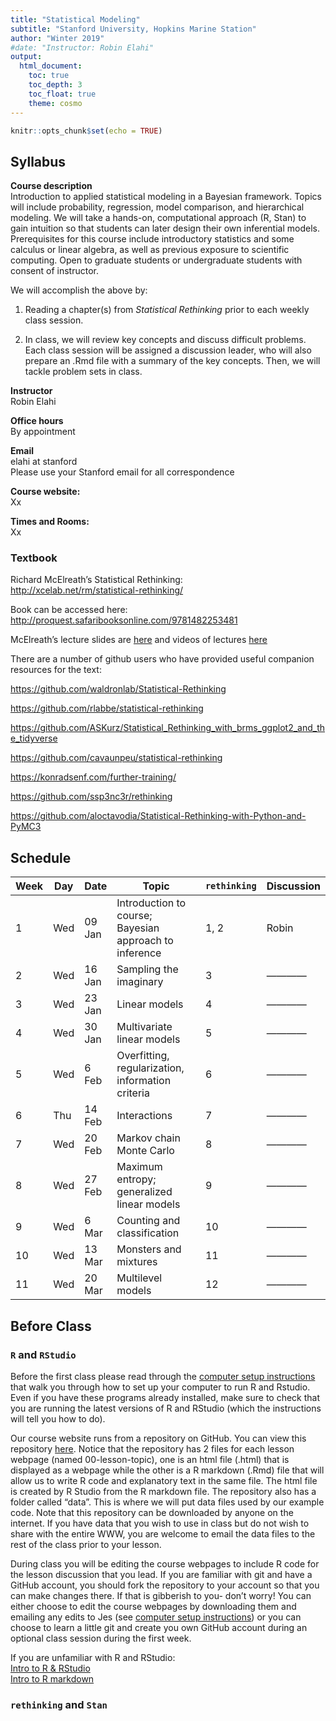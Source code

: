 ```yaml
---
title: "Statistical Modeling"
subtitle: "Stanford University, Hopkins Marine Station"
author: "Winter 2019"
#date: "Instructor: Robin Elahi"
output: 
  html_document: 
    toc: true
    toc_depth: 3
    toc_float: true
    theme: cosmo
---
```


```r
knitr::opts_chunk$set(echo = TRUE)
```

## Syllabus

**Course description**  
Introduction to applied statistical modeling in a Bayesian framework. Topics will include probability, regression, model comparison, and hierarchical modeling. We will take a hands-on, computational approach (R, Stan) to gain intuition so that students can later design their own inferential models. Prerequisites for this course include introductory statistics and some calculus or linear algebra, as well as previous exposure to scientific computing. Open to graduate students or undergraduate students with consent of instructor.

We will accomplish the above by:

1. Reading a chapter(s) from *Statistical Rethinking*  prior to each weekly class session. 

2. In class, we will review key concepts and discuss difficult problems. Each class session will be assigned a discussion leader, who will also prepare an .Rmd file with a summary of the key concepts. Then, we will tackle problem sets in class. 

**Instructor**  
Robin Elahi

**Office hours**  
By appointment

**Email**  
elahi at stanford  
Please use your Stanford email for all correspondence

**Course website:**  
Xx

**Times and Rooms:**  
Xx

### Textbook  
Richard McElreath’s Statistical Rethinking:  
[http://xcelab.net/rm/statistical-rethinking/](http://xcelab.net/rm/statistical-rethinking/)

Book can be accessed here:  
[http://proquest.safaribooksonline.com/9781482253481](http://proquest.safaribooksonline.com/9781482253481)

McElreath's lecture slides are [here](https://speakerdeck.com/rmcelreath) and videos of lectures [here](https://www.youtube.com/watch?v=oy7Ks3YfbDg&list=PLDcUM9US4XdM9_N6XUUFrhghGJ4K25bFc)

There are a number of github users who have provided useful companion resources for the text:

[https://github.com/waldronlab/Statistical-Rethinking](https://github.com/waldronlab/Statistical-Rethinking)

[https://github.com/rlabbe/statistical-rethinking](https://github.com/rlabbe/statistical-rethinking)

[https://github.com/ASKurz/Statistical_Rethinking_with_brms_ggplot2_and_the_tidyverse](https://github.com/ASKurz/Statistical_Rethinking_with_brms_ggplot2_and_the_tidyverse)

[https://github.com/cavaunpeu/statistical-rethinking](https://github.com/cavaunpeu/statistical-rethinking)

[https://konradsenf.com/further-training/](https://konradsenf.com/further-training/)

[https://github.com/ssp3nc3r/rethinking](https://github.com/ssp3nc3r/rethinking)

[https://github.com/aloctavodia/Statistical-Rethinking-with-Python-and-PyMC3](https://github.com/aloctavodia/Statistical-Rethinking-with-Python-and-PyMC3)

## Schedule

| Week | Day | Date   | Topic                                                       | `rethinking` | Discussion |
|------|-----|--------|-------------------------------------------------------------|--------------|------------|
| 1    | Wed | 09 Jan | Introduction to course; Bayesian approach to inference      | 1, 2         |Robin       |
| 2    | Wed | 16 Jan | Sampling the imaginary                                      | 3            |------------| 
| 3    | Wed | 23 Jan | Linear models                                               | 4            |------------|
| 4    | Wed | 30 Jan | Multivariate linear models                                  | 5            |------------|
| 5    | Wed | 6 Feb  | Overfitting, regularization, information criteria           | 6            |------------|
| 6    | Thu | 14 Feb | Interactions                                                | 7            |------------|
| 7    | Wed | 20 Feb | Markov chain Monte Carlo                                    | 8            |------------|
| 8    | Wed | 27 Feb | Maximum entropy; generalized linear models                  | 9            |------------|
| 9    | Wed | 6 Mar  | Counting and classification                                 | 10           |------------|
| 10   | Wed | 13 Mar | Monsters and mixtures                                       | 11           |------------|
| 11   | Wed | 20 Mar | Multilevel models                                           | 12           |------------|

## Before Class 

### `R` and `RStudio`

Before the first class please read through the [computer setup instructions](00-computer-setup.html) that walk you through how to set up your computer to run R and Rstudio. Even if you have these programs already installed, make sure to check that you are running the latest versions of R and RStudio (which the instructions will tell you how to do). 

Our course website runs from a repository on GitHub. You can view this repository [here](https://github.com/fukamilab/BIO202). Notice that the repository has 2 files for each lesson webpage (named 00-lesson-topic), one is an html file (.html) that is displayed as a webpage while the other is a R markdown (.Rmd) file that will allow us to write R code and explanatory text in the same file. The html file is created by R Studio from the R markdown file. The repository also has a folder called "data". This is where we will put data files used by our example code. Note that this repository can be downloaded by anyone on the internet. If you have data that you wish to use in class but do not wish to share with the entire WWW, you are welcome to email the data files to the rest of the class prior to your lesson.

During class you will be editing the course webpages to include R code for the lesson discussion that you lead. If you are familiar with git and have a GitHub account, you should fork the repository to your account so that you can make changes there. If that is gibberish to you- don't worry! You can either choose to edit the course webpages by downloading them and emailing any edits to Jes (see [computer setup instructions](00-computer-setup.html)) or you can choose to learn a little git and create you own GitHub account during an optional class session during the first week. 


If you are unfamiliar with R and RStudio:  
[Intro to R & RStudio](01-A-R-intro.html)   
[Intro to R markdown](01-B-Rmarkdown-intro.html)


### `rethinking` and `Stan`
